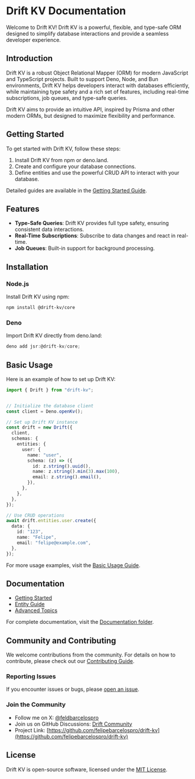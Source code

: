 # Drift KV Documentation

Welcome to Drift KV! Drift KV is a powerful, flexible, and type-safe ORM designed to simplify database interactions and provide a seamless developer experience.

## Introduction

Drift KV is a robust Object Relational Mapper (ORM) for modern JavaScript and TypeScript projects. Built to support Deno, Node, and Bun environments, Drift KV helps developers interact with databases efficiently, while maintaining type safety and a rich set of features, including real-time subscriptions, job queues, and type-safe queries.

Drift KV aims to provide an intuitive API, inspired by Prisma and other modern ORMs, but designed to maximize flexibility and performance.

## Getting Started

To get started with Drift KV, follow these steps:

1. Install Drift KV from npm or deno.land.
2. Create and configure your database connections.
3. Define entities and use the powerful CRUD API to interact with your database.

Detailed guides are available in the [Getting Started Guide](docs/getting-started-guide.md).

## Features

- **Type-Safe Queries**: Drift KV provides full type safety, ensuring consistent data interactions.
- **Real-Time Subscriptions**: Subscribe to data changes and react in real-time.
- **Job Queues**: Built-in support for background processing.

## Installation

### Node.js

Install Drift KV using npm:

```bash
npm install @drift-kv/core
```

### Deno

Import Drift KV directly from deno.land:

```typescript
deno add jsr:@drift-kv/core;
```

## Basic Usage

Here is an example of how to set up Drift KV:

```typescript
import { Drift } from "drift-kv";


// Initialize the database client
const client = Deno.openKv();

// Set up Drift KV instance
const drift = new Drift({
  client,
  schemas: {
    entities: {
      user: {
        name: "user",
        schema: (z) => ({
          id: z.string().uuid(),
          name: z.string().min(3).max(100),
          email: z.string().email(),
        }),
      },
    },
  },
});

// Use CRUD operations
await drift.entities.user.create({
  data: {
    id: "123",
    name: "Felipe",
    email: "felipe@example.com",
  },
});
```

For more usage examples, visit the [Basic Usage Guide](docs/basic-usage-guide.md).

## Documentation

- [Getting Started](docs/getting-started-guide.md)
- [Entity Guide](docs/drift-entity-guide.md)
- [Advanced Topics](docs/advanced-topics-guide.md)

For complete documentation, visit the [Documentation folder](docs/).

## Community and Contributing

We welcome contributions from the community. For details on how to contribute, please check out our [Contributing Guide](docs/contributing.md).

### Reporting Issues

If you encounter issues or bugs, please [open an issue](https://github.com/your-username/drift/issues).

### Join the Community

- Follow me on X: [@feldbarcelospro](https://x.com/feldbarcelospro)
- Join us on GitHub Discussions: [Drift Community](https://github.com/felipebarcelospro/drift-kv/discussions)
- Project Link: [https://github.com/felipebarcelospro/drift-kv](https://github.com/felipebarcelospro/drift-kv)

## License

Drift KV is open-source software, licensed under the [MIT License](LICENSE).
